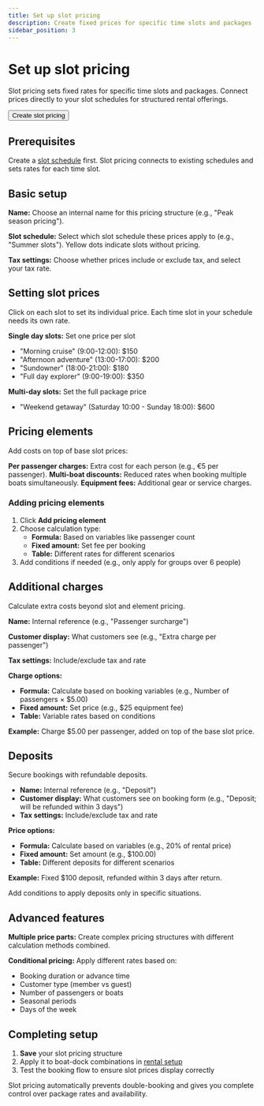 ```yaml
---
title: Set up slot pricing
description: Create fixed prices for specific time slots and packages
sidebar_position: 3
---
```



# Set up slot pricing

Slot pricing sets fixed rates for specific time slots and packages. Connect prices directly to your slot schedules for structured rental offerings.

<Button href="https://dashboard.letsbook.app/pricing/slots/add">Create slot pricing</Button>

## Prerequisites

Create a [slot schedule](../schedules/slot-schedule) first. Slot pricing connects to existing schedules and sets rates for each time slot.

## Basic setup

**Name:** Choose an internal name for this pricing structure (e.g., "Peak season pricing").

**Slot schedule:** Select which slot schedule these prices apply to (e.g., "Summer slots"). Yellow dots indicate slots without pricing.

**Tax settings:** Choose whether prices include or exclude tax, and select your tax rate.

## Setting slot prices

Click on each slot to set its individual price. Each time slot in your schedule needs its own rate.

**Single day slots:** Set one price per slot

- "Morning cruise" (9:00-12:00): $150
- "Afternoon adventure" (13:00-17:00): $200
- "Sundowner" (18:00-21:00): $180
- "Full day explorer" (9:00-19:00): $350

**Multi-day slots:** Set the full package price

- "Weekend getaway" (Saturday 10:00 - Sunday 18:00): $600

<InlineVideoPlayer
    videoSrc={settingsPricingSlotsVideo}
/>

## Pricing elements

Add costs on top of base slot prices:

**Per passenger charges:** Extra cost for each person (e.g., €5 per passenger).
**Multi-boat discounts:** Reduced rates when booking multiple boats simultaneously.
**Equipment fees:** Additional gear or service charges.

### Adding pricing elements

1. Click **Add pricing element**
2. Choose calculation type:
    - **Formula:** Based on variables like passenger count
    - **Fixed amount:** Set fee per booking
    - **Table:** Different rates for different scenarios
3. Add conditions if needed (e.g., only apply for groups over 6 people)

## Additional charges

Calculate extra costs beyond slot and element pricing.

**Name:** Internal reference (e.g., "Passenger surcharge")

**Customer display:** What customers see (e.g., "Extra charge per passenger")

**Tax settings:** Include/exclude tax and rate

**Charge options:**

- **Formula:** Calculate based on booking variables (e.g., Number of passengers × $5.00)
- **Fixed amount:** Set price (e.g., $25 equipment fee)
- **Table:** Variable rates based on conditions

**Example:** Charge $5.00 per passenger, added on top of the base slot price.

<InlineVideoPlayer
    videoSrc={pricingAdditionalChargeVideo}
/>

## Deposits

Secure bookings with refundable deposits.

- **Name:** Internal reference (e.g., "Deposit")
- **Customer display:** What customers see on booking form (e.g., "Deposit; will be refunded within 3 days")
- **Tax settings:** Include/exclude tax and rate

**Price options:**

- **Formula:** Calculate based on variables (e.g., 20% of rental price)
- **Fixed amount:** Set amount (e.g., $100.00)
- **Table:** Different deposits for different scenarios

**Example:** Fixed $100 deposit, refunded within 3 days after return.

Add conditions to apply deposits only in specific situations.

<InlineVideoPlayer
    videoSrc={pricingDepositVideo}
/>

## Advanced features

**Multiple price parts:** Create complex pricing structures with different calculation methods combined.

**Conditional pricing:** Apply different rates based on:

- Booking duration or advance time
- Customer type (member vs guest)
- Number of passengers or boats
- Seasonal periods
- Days of the week

## Completing setup

1. **Save** your slot pricing structure
2. Apply it to boat-dock combinations in [rental setup](https://dashboard.letsbook.app/rental-setup)
3. Test the booking flow to ensure slot prices display correctly

Slot pricing automatically prevents double-booking and gives you complete control over package rates and availability.
